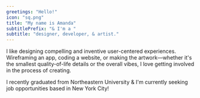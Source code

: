 ```yaml
---
greetings: "Hello!"
icon: "sq.png"
title: "My name is Amanda"
subtitlePrefix: "& I'm a "
subtitle: "designer, developer, & artist."
---
```


I like designing compelling and inventive user-centered experiences. Wireframing an app, coding a website, or making the artwork—whether it's the smallest quality-of-life details or the overall vibes, <span class="emph">I love getting involved in the process of creating.</span>

I recently graduated from Northeastern University & I'm currently seeking job opportunities based in New York City!